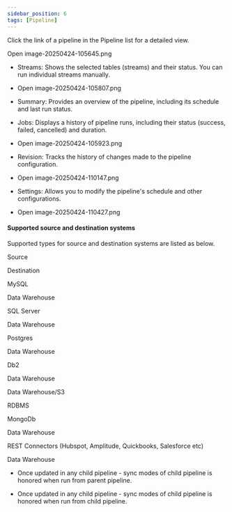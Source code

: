 ```yaml
---
sidebar_position: 6
tags: [Pipeline]
---
```


Click the link of a pipeline in the Pipeline list for a detailed view.

Open image-20250424-105645.png

-   Streams: Shows the selected tables (streams) and their status. You can run individual streams manually.
    
-   Open image-20250424-105807.png
    
-   Summary: Provides an overview of the pipeline, including its schedule and last run status.
    
-   Jobs: Displays a history of pipeline runs, including their status (success, failed, cancelled) and duration.
    
-   Open image-20250424-105923.png
    
-   Revision: Tracks the history of changes made to the pipeline configuration.
    
-   Open image-20250424-110147.png
    
-   Settings: Allows you to modify the pipeline's schedule and other configurations.
    
-   Open image-20250424-110427.png
    

#### Supported source and destination systems

Supported types for source and destination systems are listed as below.

Source

Destination

MySQL

Data Warehouse

SQL Server

Data Warehouse

Postgres

Data Warehouse

Db2

Data Warehouse

Data Warehouse/S3

RDBMS

MongoDb

Data Warehouse

REST Connectors (Hubspot, Amplitude, Quickbooks, Salesforce etc)

Data Warehouse

-     
    Once updated in any child pipeline - sync modes of child pipeline is honored when run from parent pipeline.
    
-   Once updated in any child pipeline - sync modes of child pipeline is honored when run from child pipeline.
